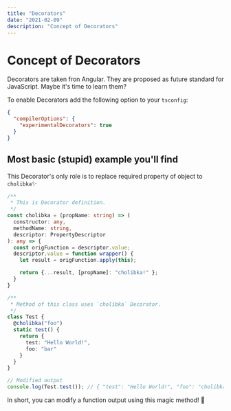 ```yaml
---
title: "Decorators"
date: "2021-02-09"
description: "Concept of Decorators"
---
```



# Concept of Decorators

Decorators are taken fron Angular. They are proposed as future standard for JavaScript. Maybe it's time to learn them?

To enable Decorators add the following option to your `tsconfig`:

```json
{
  "compilerOptions": {
    "experimentalDecorators": true
  }
}
```

## Most basic (stupid) example you'll find

This Decorator's only role is to replace required property of object to `cholibka`✨

```ts
/**
 * This is Decorator definition.
 */
const cholibka = (propName: string) => (
  constructor: any,
  methodName: string,
  descriptor: PropertyDescriptor
): any => {
  const origFunction = descriptor.value;
  descriptor.value = function wrapper() {
    let result = origFunction.apply(this);

    return {...result, [propName]: "cholibka!" };
  }
}

/**
 * Method of this class uses `cholibka` Decorator.
 */
class Test {
  @cholibka("foo")
  static test() {
    return {
      test: "Hello World!",
      foo: "bar"
    }
  }
}

// Modified output
console.log(Test.test()); // { "test": "Hello World!", "foo": "cholibka!" }
```

In short, you can modify a function output using this magic method! 🤯

